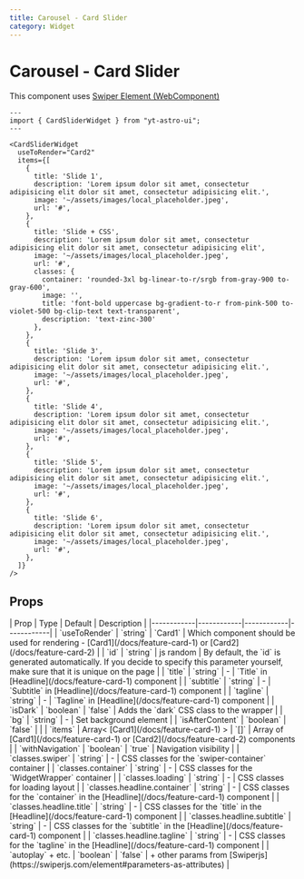 ```yaml
---
title: Carousel - Card Slider
category: Widget
---
```



# Carousel - Card Slider

This component uses [Swiper Element (WebComponent)](https://swiperjs.com/element)

<Demo title="">
  <CardSliderWidget
    useToRender="Card2"
    items={[
      {
        title: 'Slide 1',
        description: 'Lorem ipsum dolor sit amet, consectetur adipisicing elit dolor sit amet, consectetur adipisicing elit.',
        image: '~/assets/images/local_placeholder.jpeg',
        url: '#',
      },
      {
        title: 'Slide + CSS',
        description: 'Lorem ipsum dolor sit amet, consectetur adipisicing elit dolor sit amet, consectetur adipisicing elit',
        image: '~/assets/images/local_placeholder.jpeg',
        url: '#',
        classes: {
          container: 'rounded-3xl bg-linear-to-r/srgb from-gray-900 to-gray-600',
          image: '',
          title: 'font-bold uppercase bg-gradient-to-r from-pink-500 to-violet-500 bg-clip-text text-transparent',
          description: 'text-zinc-300'
        },
      },
      {
        title: 'Slide 3',
        description: 'Lorem ipsum dolor sit amet, consectetur adipisicing elit dolor sit amet, consectetur adipisicing elit.',
        image: '~/assets/images/local_placeholder.jpeg',
        url: '#',
      },
      {
        title: 'Slide 4',
        description: 'Lorem ipsum dolor sit amet, consectetur adipisicing elit dolor sit amet, consectetur adipisicing elit.',
        image: '~/assets/images/local_placeholder.jpeg',
        url: '#',
      },
      {
        title: 'Slide 5',
        description: 'Lorem ipsum dolor sit amet, consectetur adipisicing elit dolor sit amet, consectetur adipisicing elit.',
        image: '~/assets/images/local_placeholder.jpeg',
        url: '#',
      },
      {
        title: 'Slide 6',
        description: 'Lorem ipsum dolor sit amet, consectetur adipisicing elit dolor sit amet, consectetur adipisicing elit.',
        image: '~/assets/images/local_placeholder.jpeg',
        url: '#',
      },
    ]}
  />
</Demo>


```astro
---
import { CardSliderWidget } from "yt-astro-ui";
---

<CardSliderWidget
  useToRender="Card2"
  items={[
    {
      title: 'Slide 1',
      description: 'Lorem ipsum dolor sit amet, consectetur adipisicing elit dolor sit amet, consectetur adipisicing elit.',
      image: '~/assets/images/local_placeholder.jpeg',
      url: '#',
    },
    {
      title: 'Slide + CSS',
      description: 'Lorem ipsum dolor sit amet, consectetur adipisicing elit dolor sit amet, consectetur adipisicing elit',
      image: '~/assets/images/local_placeholder.jpeg',
      url: '#',
      classes: {
        container: 'rounded-3xl bg-linear-to-r/srgb from-gray-900 to-gray-600',
        image: '',
        title: 'font-bold uppercase bg-gradient-to-r from-pink-500 to-violet-500 bg-clip-text text-transparent',
        description: 'text-zinc-300'
      },
    },
    {
      title: 'Slide 3',
      description: 'Lorem ipsum dolor sit amet, consectetur adipisicing elit dolor sit amet, consectetur adipisicing elit.',
      image: '~/assets/images/local_placeholder.jpeg',
      url: '#',
    },
    {
      title: 'Slide 4',
      description: 'Lorem ipsum dolor sit amet, consectetur adipisicing elit dolor sit amet, consectetur adipisicing elit.',
      image: '~/assets/images/local_placeholder.jpeg',
      url: '#',
    },
    {
      title: 'Slide 5',
      description: 'Lorem ipsum dolor sit amet, consectetur adipisicing elit dolor sit amet, consectetur adipisicing elit.',
      image: '~/assets/images/local_placeholder.jpeg',
      url: '#',
    },
    {
      title: 'Slide 6',
      description: 'Lorem ipsum dolor sit amet, consectetur adipisicing elit dolor sit amet, consectetur adipisicing elit.',
      image: '~/assets/images/local_placeholder.jpeg',
      url: '#',
    },
  ]}
/>
```

## Props

<div className="overflow-x-auto">
  | Prop | Type | Default | Description |
  |------------|------------|------------|------------|
  | `useToRender` | `string` | `Card1` | Which component should be used for rendering - [Card1](/docs/feature-card-1) or [Card2](/docs/feature-card-2) |
  | `id` | `string` | js random | By default, the `id` is generated automatically. If you decide to specify this parameter yourself, make sure that it is unique on the page |
  | `title` | `string` | - | `Title` in [Headline](/docs/feature-card-1) component |
  | `subtitle` | `string` | - | `Subtitle` in [Headline](/docs/feature-card-1) component |
  | `tagline` | `string` | - | `Tagline` in [Headline](/docs/feature-card-1) component |
  | `isDark` | `boolean` | `false` | Adds the `dark` CSS class to the wrapper |
  | `bg` | `string` | - | Set background element |
  | `isAfterContent` | `boolean` | `false` |  |
  | `items` | Array< [Card1](/docs/feature-card-1) > | `[]` | Array of [Card1](/docs/feature-card-1) or [Card2](/docs/feature-card-2) components |
  | `withNavigation` | `boolean` | `true` | Navigation visibility |
  | `classes.swiper` | `string` | - | CSS classes for the `swiper-container` container |
  | `classes.container` | `string` | - | CSS classes for the `WidgetWrapper` container |
  | `classes.loading` | `string` | - | CSS classes for loading layout |
  | `classes.headline.container` | `string` | - | CSS classes for the `container` in the [Headline](/docs/feature-card-1) component |
  | `classes.headline.title` | `string` | - | CSS classes for the `title` in the [Headline](/docs/feature-card-1) component |
  | `classes.headline.subtitle` | `string` | - | CSS classes for the `subtitle` in the [Headline](/docs/feature-card-1) component |
  | `classes.headline.tagline` | `string` | - | CSS classes for the `tagline` in the [Headline](/docs/feature-card-1) component |
  | `autoplay` + etc. | `boolean` | `false` | + other params from [Swiperjs](https://swiperjs.com/element#parameters-as-attributes) |
</div>

